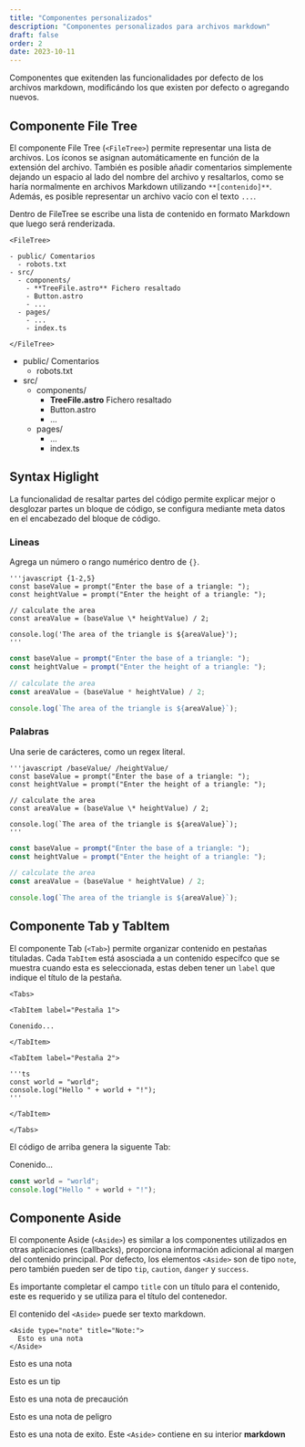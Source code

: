 ---
title: "Componentes personalizados"
description: "Componentes personalizados para archivos markdown"
draft: false
order: 2
date: 2023-10-11
---


Componentes que exitenden las funcionalidades por defecto de los archivos markdown, modificándo los que
existen por defecto o agregando nuevos.

## Componente File Tree

El componente File Tree (`<FileTree>`) permite representar una lista de archivos. Los íconos se asignan
automáticamente en función de la extensión del archivo. También es posible añadir comentarios
simplemente dejando un espacio al lado del nombre del archivo y resaltarlos, como se haría
normalmente en archivos Markdown utilizando `**[contenido]**`. Además, es posible representar un
archivo vacío con el texto `...`.

Dentro de FileTree se escribe una lista de contenido en formato Markdown que luego será renderizada.

```mdx
<FileTree>

- public/ Comentarios
  - robots.txt
- src/
  - components/
    - **TreeFile.astro** Fichero resaltado
    - Button.astro
    - ...
  - pages/
    - ...
    - index.ts

</FileTree>
```

<FileTree>

- public/ Comentarios
  - robots.txt
- src/
  - components/
    - **TreeFile.astro** Fichero resaltado
    - Button.astro
    - ...
  - pages/
    - ...
    - index.ts

</FileTree>

## Syntax Higlight

La funcionalidad de resaltar partes del código permite explicar mejor o desglozar partes un
bloque de código, se configura mediante meta datos en el encabezado del bloque de código.

### Lineas

Agrega un número o rango numérico dentro de `{}`.

<Tabs>

<TabItem label="Markdown">

```mdx
'''javascript {1-2,5}
const baseValue = prompt("Enter the base of a triangle: ");
const heightValue = prompt("Enter the height of a triangle: ");

// calculate the area
const areaValue = (baseValue \* heightValue) / 2;

console.log('The area of the triangle is ${areaValue}');
'''
```

</TabItem>

<TabItem label="Resultado">

```javascript {1-2,5}
const baseValue = prompt("Enter the base of a triangle: ");
const heightValue = prompt("Enter the height of a triangle: ");

// calculate the area
const areaValue = (baseValue * heightValue) / 2;

console.log(`The area of the triangle is ${areaValue}`);
```

</TabItem>
</Tabs>

### Palabras

Una serie de carácteres, como un regex literal.

<Tabs>
<TabItem label="Markdown">

```mdx
'''javascript /baseValue/ /heightValue/
const baseValue = prompt("Enter the base of a triangle: ");
const heightValue = prompt("Enter the height of a triangle: ");

// calculate the area
const areaValue = (baseValue \* heightValue) / 2;

console.log(`The area of the triangle is ${areaValue}`);
'''
```

</TabItem>
<TabItem label="Resultado">

```javascript /baseValue/ /heightValue/
const baseValue = prompt("Enter the base of a triangle: ");
const heightValue = prompt("Enter the height of a triangle: ");

// calculate the area
const areaValue = (baseValue * heightValue) / 2;

console.log(`The area of the triangle is ${areaValue}`);
```

</TabItem>
</Tabs>

## Componente Tab y TabItem

El componente Tab (`<Tab>`) permite organizar contenido en pestañas tituladas. Cada `TabItem`
está asosciada a un contenido específco que se muestra cuando esta es seleccionada, estas
deben tener un `label` que indique el título de la pestaña.

```mdx
<Tabs>

<TabItem label="Pestaña 1">

Conenido...

</TabItem>

<TabItem label="Pestaña 2">

'''ts
const world = "world";
console.log("Hello " + world + "!");
'''

</TabItem>

</Tabs>
```

El código de arriba genera la siguente Tab:

<Tabs>

<TabItem label="Pestaña 1">

Conenido...

</TabItem>

<TabItem label="Pestaña 2">

```ts
const world = "world";
console.log("Hello " + world + "!");
```

</TabItem>

</Tabs>

## Componente Aside

El componente Aside (`<Aside>`) es similar a los componentes utilizados en otras aplicaciones (callbacks),
proporciona información adicional al margen del contenido principal. Por defecto, los elementos `<Aside>`
son de tipo `note`, pero también pueden ser de tipo `tip`, `caution`, `danger` y `success`.

Es importante completar el campo `title` con un título para el contenido, este es requerido y se utiliza
para el título del contenedor.

El contenido del `<Aside>` puede ser texto markdown.

```mdx
<Aside type="note" title="Note:">
  Esto es una nota
</Aside>
```

<Aside type="note" title="Note:">

Esto es una nota

</Aside>

<Aside type="tip" title="Tip:">

Esto es un tip

</Aside>

<Aside type="caution" title="Precaución:">

Esto es una nota de precaución

</Aside>

<Aside type="danger" title="Peligro:">

Esto es una nota de peligro

</Aside>

<Aside type="success" title="Exito!">

Esto es una nota de exito. Este `<Aside>` contiene en su interior **markdown**

</Aside>
